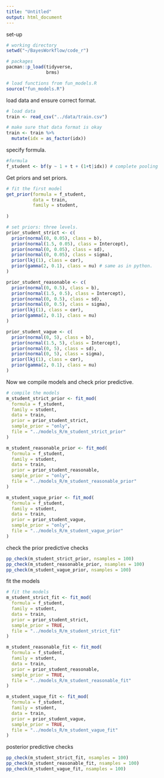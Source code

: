 ```yaml
---
title: "Untitled"
output: html_document
---
```


set-up

```r

# working directory 
setwd("~/BayesWorkflow/code_r")

# packages
pacman::p_load(tidyverse, 
               brms)

# load functions from fun_models.R
source("fun_models.R")

```

load data and ensure correct format.

```r

# load data
train <- read_csv("../data/train.csv")

# make sure that data format is okay
train <- train %>%
  mutate(idx = as_factor(idx))

```

specify formula. 

```r

#formula 
f_student <- bf(y ~ 1 + t + (1+t|idx)) # complete pooling 

```

Get priors and set priors. 

```r

# fit the first model
get_prior(formula = f_student,
          data = train,
          family = student,
          
)

# set priors: three levels.
prior_student_strict <- c(
  prior(normal(0, 0.05), class = b),
  prior(normal(1.5, 0.05), class = Intercept),
  prior(normal(0, 0.05), class = sd),
  prior(normal(0, 0.05), class = sigma),
  prior(lkj(1), class = cor),
  prior(gamma(2, 0.1), class = nu) # same as in python. 
)

prior_student_reasonable <- c(
  prior(normal(0, 0.5), class = b),
  prior(normal(1.5, 0.5), class = Intercept),
  prior(normal(0, 0.5), class = sd),
  prior(normal(0, 0.5), class = sigma),
  prior(lkj(1), class = cor),
  prior(gamma(2, 0.1), class = nu)
)

prior_student_vague <- c(
  prior(normal(0, 5), class = b),
  prior(normal(1.5, 5), class = Intercept),
  prior(normal(0, 5), class = sd),
  prior(normal(0, 5), class = sigma),
  prior(lkj(1), class = cor),
  prior(gamma(2, 0.1), class = nu)
)

```

Now we compile models and check prior predictive.

```r

# compile the models
m_student_strict_prior <- fit_mod(
  formula = f_student,
  family = student,
  data = train,
  prior = prior_student_strict,
  sample_prior = "only",
  file = "../models_R/m_student_strict_prior"
)

m_student_reasonable_prior <- fit_mod(
  formula = f_student,
  family = student,
  data = train,
  prior = prior_student_reasonable,
  sample_prior = "only",
  file = "../models_R/m_student_reasonable_prior"
)

m_student_vague_prior <- fit_mod(
  formula = f_student,
  family = student,
  data = train,
  prior = prior_student_vague,
  sample_prior = "only",
  file = "../models_R/m_student_vague_prior"
)

```

check the prior predictive checks

```r

pp_check(m_student_strict_prior, nsamples = 100)
pp_check(m_student_reasonable_prior, nsamples = 100)
pp_check(m_student_vague_prior, nsamples = 100)

```

fit the models 

```r

# fit the models
m_student_strict_fit <- fit_mod(
  formula = f_student,
  family = student,
  data = train,
  prior = prior_student_strict,
  sample_prior = TRUE,
  file = "../models_R/m_student_strict_fit"
)

m_student_reasonable_fit <- fit_mod(
  formula = f_student,
  family = student,
  data = train,
  prior = prior_student_reasonable,
  sample_prior = TRUE,
  file = "../models_R/m_student_reasonable_fit"
)

m_student_vague_fit <- fit_mod(
  formula = f_student,
  family = student,
  data = train,
  prior = prior_student_vague,
  sample_prior = TRUE,
  file = "../models_R/m_student_vague_fit"
)

```

posterior predictive checks 

```r

pp_check(m_student_strict_fit, nsamples = 100)
pp_check(m_student_reasonable_fit, nsamples = 100)
pp_check(m_student_vague_fit, nsamples = 100)

```
